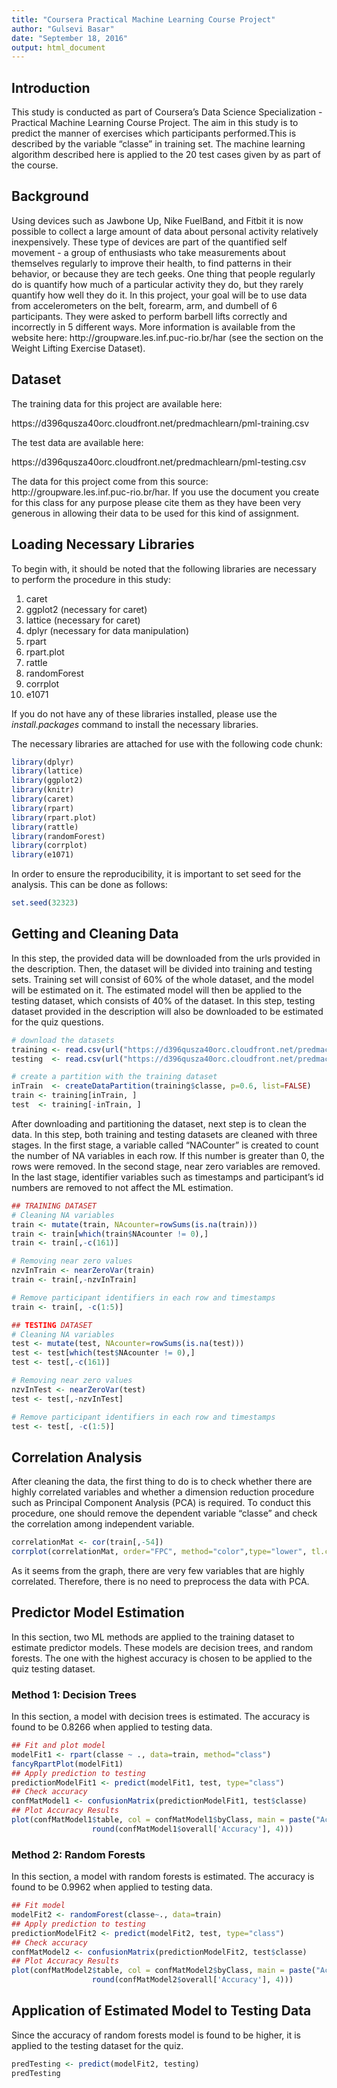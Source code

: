 ---
title: "Coursera Practical Machine Learning Course Project"
author: "Gulsevi Basar"
date: "September 18, 2016"
output: html_document
---

## Introduction
This study is conducted as part of Coursera's Data Science Specialization - Practical Machine Learning Course Project. The aim in this study is to predict the manner of exercises which participants performed.This is described by the variable "classe" in training set. The machine learning algorithm described here is applied to the 20 test cases given by as part of the course. 

## Background

Using devices such as Jawbone Up, Nike FuelBand, and Fitbit it is now possible to collect a large amount of data about personal activity relatively inexpensively. These type of devices are part of the quantified self movement - a group of enthusiasts who take measurements about themselves regularly to improve their health, to find patterns in their behavior, or because they are tech geeks. One thing that people regularly do is quantify how much of a particular activity they do, but they rarely quantify how well they do it. In this project, your goal will be to use data from accelerometers on the belt, forearm, arm, and dumbell of 6 participants. They were asked to perform barbell lifts correctly and incorrectly in 5 different ways. More information is available from the website here: http://groupware.les.inf.puc-rio.br/har (see the section on the Weight Lifting Exercise Dataset). 

## Dataset

The training data for this project are available here:

https://d396qusza40orc.cloudfront.net/predmachlearn/pml-training.csv

The test data are available here:

https://d396qusza40orc.cloudfront.net/predmachlearn/pml-testing.csv

The data for this project come from this source: http://groupware.les.inf.puc-rio.br/har. If you use the document you create for this class for any purpose please cite them as they have been very generous in allowing their data to be used for this kind of assignment.

## Loading Necessary Libraries
To begin with, it should be noted that the following libraries are necessary to perform the procedure in this study:

1. caret
2. ggplot2 (necessary for caret)
3. lattice (necessary for caret)
4. dplyr (necessary for data manipulation)
5. rpart
6. rpart.plot
7. rattle
8. randomForest
9. corrplot
10. e1071

If you do not have any of these libraries installed, please use the *install.packages* command to install the necessary libraries.

The necessary libraries are attached for use with the following code chunk:
``` {r Loading libraries, include= TRUE, cache=FALSE, echo = TRUE, warning=FALSE, message=FALSE, results=FALSE}
library(dplyr)
library(lattice)
library(ggplot2)
library(knitr)
library(caret)
library(rpart)
library(rpart.plot)
library(rattle)
library(randomForest)
library(corrplot)
library(e1071)
```

In order to ensure the reproducibility, it is important to set seed for the analysis. This can be done as follows:

```{r Setting seed for reproducibility, echo=TRUE, warning=FALSE}
set.seed(32323)
```
## Getting and Cleaning Data
In this step, the provided data will be downloaded from the urls provided in the description. Then, the dataset will be divided into training and testing sets. Training set will consist of 60% of the whole dataset, and the model will be estimated on it. The estimated model will then be applied to the testing dataset, which consists of 40% of the dataset. In this step, testing dataset provided in the description will also be downloaded to be estimated for the quiz questions. 

```{r Getting and Cleaning Data, echo=TRUE} 
# download the datasets
training <- read.csv(url("https://d396qusza40orc.cloudfront.net/predmachlearn/pml-training.csv"))
testing  <- read.csv(url("https://d396qusza40orc.cloudfront.net/predmachlearn/pml-testing.csv"))

# create a partition with the training dataset 
inTrain  <- createDataPartition(training$classe, p=0.6, list=FALSE)
train <- training[inTrain, ]
test  <- training[-inTrain, ]
```

After downloading and partitioning the dataset, next step is to clean the data. In this step, both training and testing datasets are cleaned with three stages. In the first stage, a variable called "NACounter" is created to count the number of NA variables in each row. If this number is greater than 0, the rows were removed. In the second stage, near zero variables are removed. In the last stage, identifier variables such as timestamps and participant's id numbers are removed to not affect the ML estimation.

```{r Cleaning datasets, cache=TRUE, echo=TRUE, warning=FALSE, results=FALSE}
## TRAINING DATASET
# Cleaning NA variables
train <- mutate(train, NAcounter=rowSums(is.na(train))) 
train <- train[which(train$NAcounter != 0),]
train <- train[,-c(161)]

# Removing near zero values
nzvInTrain <- nearZeroVar(train)
train <- train[,-nzvInTrain]

# Remove participant identifiers in each row and timestamps
train <- train[, -c(1:5)]

## TESTING DATASET
# Cleaning NA variables
test <- mutate(test, NAcounter=rowSums(is.na(test))) 
test <- test[which(test$NAcounter != 0),]
test <- test[,-c(161)]

# Removing near zero values
nzvInTest <- nearZeroVar(test)
test <- test[,-nzvInTest]

# Remove participant identifiers in each row and timestamps
test <- test[, -c(1:5)]
```

## Correlation Analysis
After cleaning the data, the first thing to do is to check whether there are highly correlated variables and whether a dimension reduction procedure such as Principal Component Analysis (PCA) is required. To conduct this procedure, one should remove the dependent variable "classe" and check the correlation among independent variable.

``` {r Correlation Analysis, echo=FALSE, include=TRUE,cache=TRUE}
correlationMat <- cor(train[,-54])
corrplot(correlationMat, order="FPC", method="color",type="lower", tl.cex=0.5) 
```

As it seems from the graph, there are very few variables that are highly correlated. Therefore, there is no need to preprocess the data with PCA. 


## Predictor Model Estimation
In this section, two ML methods are applied to the training dataset to estimate predictor models. These models are decision trees, and random forests. The one with the highest accuracy is chosen to be applied to the quiz testing dataset.

### Method 1: Decision Trees
In this section, a model with decision trees is estimated. The accuracy is found to be 0.8266 when applied to testing data.

```{r Decision Tree Estimation, cache=TRUE, include=TRUE, warning=FALSE}
## Fit and plot model
modelFit1 <- rpart(classe ~ ., data=train, method="class")
fancyRpartPlot(modelFit1)
## Apply prediction to testing
predictionModelFit1 <- predict(modelFit1, test, type="class")
## Check accuracy
confMatModel1 <- confusionMatrix(predictionModelFit1, test$classe)
## Plot Accuracy Results
plot(confMatModel1$table, col = confMatModel1$byClass, main = paste("Accuracy:",
                  round(confMatModel1$overall['Accuracy'], 4)))
```


### Method 2: Random Forests
In this section, a model with random forests is estimated. The accuracy is found to be 0.9962 when applied to testing data.

```{r Random Forest Estimation, cache=TRUE, include=TRUE, warning=FALSE}
## Fit model
modelFit2 <- randomForest(classe~., data=train)
## Apply prediction to testing
predictionModelFit2 <- predict(modelFit2, test, type="class")
## Check accuracy
confMatModel2 <- confusionMatrix(predictionModelFit2, test$classe)
## Plot Accuracy Results
plot(confMatModel2$table, col = confMatModel2$byClass, main = paste("Accuracy:",
                  round(confMatModel2$overall['Accuracy'], 4)))
```

## Application of Estimated Model to Testing Data
Since the accuracy of random forests model is found to be higher, it is applied to the testing dataset for the quiz.

```{r Application to testing dataset, warning=FALSE, include=TRUE, cache=TRUE, message=FALSE}
predTesting <- predict(modelFit2, testing)
predTesting
```


